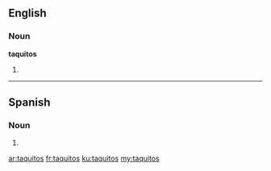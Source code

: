==English==

===Noun===
'''taquitos'''

# {{plural of|taquito}}

----

==Spanish==

===Noun===
{{head|es|noun form}} {{m-p}}

# {{form of|plural form|taquito|lang=es}}

[[ar:taquitos]]
[[fr:taquitos]]
[[ku:taquitos]]
[[my:taquitos]]